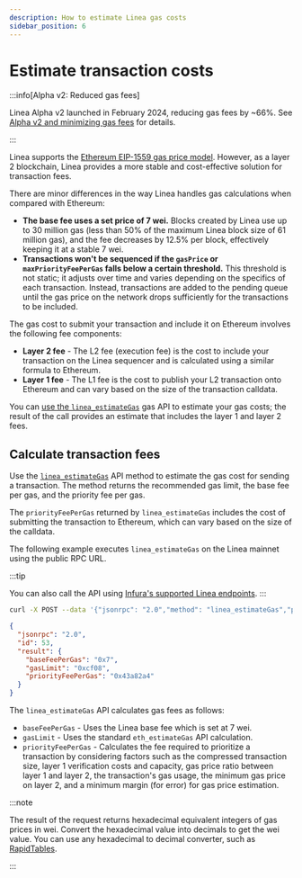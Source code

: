 ```yaml
---
description: How to estimate Linea gas costs
sidebar_position: 6
---
```



# Estimate transaction costs

:::info[Alpha v2: Reduced gas fees]

Linea Alpha v2 launched in February 2024, reducing gas fees by ~66%. See
[Alpha v2 and minimizing gas fees](../use-mainnet/gas-on-linea.mdx#alpha-v2-and-minimizing-gas-fees) for details.

:::

Linea supports the [Ethereum EIP-1559 gas price model](https://ethereum.org/developers/docs/gas). However, as a
layer 2 blockchain, Linea provides a more stable and cost-effective solution for transaction fees.

There are minor differences in the way Linea handles gas calculations when compared with Ethereum:

- **The base fee uses a set price of 7 wei.** Blocks created by Linea use up to 30 million gas
    (less than 50% of the maximum Linea block size of 61 million gas), and the fee decreases by 12.5% per block, effectively
    keeping it at a stable 7 wei.
- **Transactions won't be sequenced if the `gasPrice` or `maxPriorityFeePerGas` falls below a certain threshold.** This threshold
    is not static; it adjusts over time and varies depending on the specifics of each transaction. Instead, transactions
    are added to the pending queue until the gas price on the network drops sufficiently for the transactions to be included.

The gas cost to submit your transaction and include it on Ethereum involves the following fee components:

- **Layer 2 fee** - The L2 fee (execution fee) is the cost to include your transaction on the Linea sequencer and is calculated
    using a similar formula to Ethereum. 
- **Layer 1 fee** - The L1 fee is the cost to publish your L2 transaction onto Ethereum and can vary based on the size
    of the transaction calldata.

You can [use the `linea_estimateGas`](../reference/api/linea-estimategas.mdx) gas API to estimate your gas costs; the result of the
call provides an estimate that includes the layer 1 and layer 2 fees.

## Calculate transaction fees

Use the [`linea_estimateGas`](../reference/api/linea-estimategas.mdx) API method to estimate the gas cost for sending a
transaction. The method returns the recommended gas limit, the base fee per gas, and the priority fee per gas.

The `priorityFeePerGas` returned by `linea_estimateGas` includes the cost of submitting the transaction to
Ethereum, which can vary based on the size of the calldata.

The following example executes `linea_estimateGas` on the Linea mainnet using the public RPC URL.

:::tip

You can also call the API using [Infura's supported Linea endpoints](https://docs.infura.io/api/networks/linea/choose-a-network).
:::

<Tabs className="my-tabs">
  <TabItem value="curl" label="curl" default>

```bash
curl -X POST --data '{"jsonrpc": "2.0","method": "linea_estimateGas","params": [{"from": "0xFE3B557E8Fb62b89F4916B721be55cEb828dBd73","gasPrice":"0x100000000","gas":"0x21000"}],"id": 53}' https://rpc.linea.build
```

</TabItem>
<TabItem value="result" label="Result">

```json
{
  "jsonrpc": "2.0",
  "id": 53,
  "result": {
    "baseFeePerGas": "0x7",
    "gasLimit": "0xcf08",
    "priorityFeePerGas": "0x43a82a4"
  }
}
```

  </TabItem>
</Tabs>

The `linea_estimateGas` API calculates gas fees as follows:

- `baseFeePerGas` - Uses the Linea base fee which is set at 7 wei.
- `gasLimit` - Uses the standard `eth_estimateGas` API calculation.
- `priorityFeePerGas` - Calculates the fee required to prioritize a transaction by considering factors such as the
    compressed transaction size, layer 1 verification costs and capacity, gas price ratio between layer 1 and
    layer 2, the transaction's gas usage, the minimum gas price on layer 2, and a minimum
    margin (for error) for gas price estimation.

:::note

The result of the request returns hexadecimal equivalent integers of gas prices in wei. Convert the hexadecimal value into
decimals to get the wei value. You can use any hexadecimal to decimal converter, such as
[RapidTables](https://www.rapidtables.com/convert/number/hex-to-decimal.html).

:::